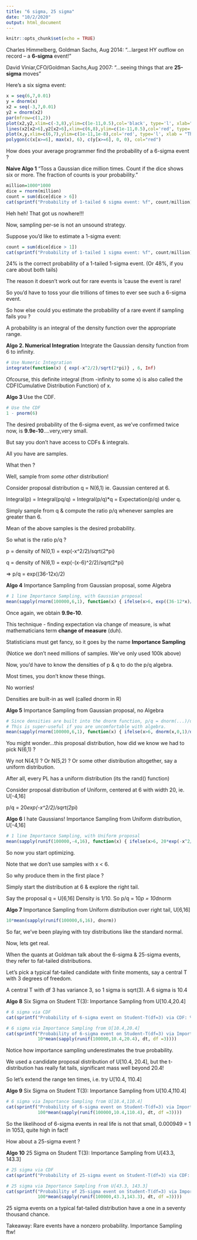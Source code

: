 ```yaml
---
title: "6 sigma, 25 sigma"
date: "10/2/2020"
output: html_document
---
```


```r
knitr::opts_chunk$set(echo = TRUE)
```
Charles Himmelberg, Goldman Sachs, Aug 2014: "...largest HY outflow on record – a **6-sigma** event!"

David Viniar,CFO/Goldman Sachs,Aug 2007: “...seeing  things  that are **25-sigma** moves"

Here's a six sigma event:
```r
x = seq(6,7,0.01)
y = dnorm(x)
x2 = seq(-3,7,0.01)
y2 = dnorm(x2)
par(mfrow=c(1,2))
plot(x2,y2,xlim=c(-3,8),ylim=c(1e-11,0.5),col='black', type='l', xlab="Look at the red line between [6,7]")
lines(x2[x2>6],y2[x2>6],xlim=c(6,8),ylim=c(1e-11,0.5),col='red', type='l')
plot(x,y,xlim=c(6,7),ylim=c(1e-11,1e-8),col='red', type='l', xlab = "This is the same red line!")
polygon(c(x[x>=6], max(x), 6), c(y[x>=6], 0, 0), col="red")

```

How does your average programmer find the probability of a 6-sigma event ? 

**Naive Algo 1** "Toss a Gaussian dice million times. Count if the dice shows six or more. The fraction of counts is your probability."
```r
million=1000*1000
dice = rnorm(million)
count = sum(dice[dice > 6])
cat(sprintf("Probability of 1-tailed 6 sigma event: %f", count/million))
```
Heh heh! That got us nowhere!!!

Now, sampling per-se is not an unsound strategy.

Suppose you'd like to estimate a 1-sigma event:
```r
count = sum(dice[dice > 1])
cat(sprintf("Probability of 1-tailed 1 sigma event: %f", count/million))
```
24% is the correct probability of a 1-tailed 1-sigma event. (Or 48%, if you care about both tails)

The reason it doesn't work out for rare events is 'cause the event is rare! 

So you'd have to toss your die trillions of times to ever see such a 6-sigma event.

So how else could you estimate the probability of a rare event if sampling fails you ?

A probability is an integral of the density function over the appropriate range.

**Algo 2. Numerical Integration** Integrate the Gaussian density function from 6 to infinity.
```r
# Use Numeric Integration
integrate(function(x) { exp(-x^2/2)/sqrt(2*pi)} , 6, Inf)
```

Ofcourse, this definite integral (from -infinity to some x) is also called the CDF(Cumulative Distribution Function) of x.

**Algo 3 ** Use the CDF.
```r
# Use the CDF
1 - pnorm(6) 
```
The desired probability of the 6-sigma event, as we've confirmed twice now, is **9.9e-10**....very,very small.

But say you don't have access to CDFs & integrals. 

All you have are samples. 

What then ?

Well, sample from *some other* distribution!

Consider proposal distribution q = N(6,1) ie. Gaussian centered at 6.

Integral(p) = Integral(pq/q) = Integral(p/q)*q = Expectation(p/q) under q.

Simply sample from q & compute the ratio p/q whenever samples are greater than 6.

Mean of the above samples is the desired probability.

So what is the ratio p/q ?

p = density of N(0,1) = exp(-x^2/2)/sqrt(2*pi)

q = density of N(6,1) = exp(-(x-6)^2/2)/sqrt(2*pi)

=> p/q = exp((36-12x)/2)

**Algo 4** Importance Sampling from Gaussian proposal, some Algebra
```r
# 1 line Importance Sampling, with Gaussian proposal
mean(sapply(rnorm(100000,6,1), function(x) { ifelse(x>6, exp((36-12*x)/2),0) }))
```
Once again, we obtain **9.9e-10**.

This technique - finding expectation via change of measure, is what mathematicians term **change of measure** (duh).

Statisticians must get fancy, so it goes by the name **Importance Sampling**

(Notice we don't need millions of samples. We've only used 100k above)

Now, you'd have to know the densities of p & q to do the p/q algebra.

Most times, you don't know these things.

No worries!

Densities are built-in as well (called dnorm in R)

**Algo 5** Importance Sampling from Gaussian proposal, no Algebra
```r
# Since densities are built into the dnorm function, p/q = dnorm(...)/dnorm(...)
# This is super-useful if you are uncomfortable with algebra. 
mean(sapply(rnorm(100000,6,1), function(x) { ifelse(x>6, dnorm(x,0,1)/dnorm(x,6,1),0) }))
```
You might wonder...this proposal distribution, how did we know we had to pick N(6,1) ?

Wy not N(4,1) ? Or N(5,2) ? Or some other distribution altogether, say a uniform distribution.

After all, every PL has a uniform distribution (its the rand() function)

Consider proposal distribution of Uniform, centered at 6 with width 20, ie. U[-4,16]

p/q = 20*exp(-x^2/2)/sqrt(2*pi)

**Algo 6** I hate Gaussians! Importance Sampling from Uniform distribution, U[-4,16]
```r
# 1 line Importance Sampling, with Uniform proposal
mean(sapply(runif(100000,-4,16), function(x) { ifelse(x>6, 20*exp(-x^2/2)/sqrt(2*pi),0) }))
```
So now you start optimizing.

Note that we don't use samples with x < 6.

So why produce them in the first place ?

Simply start the distribution at 6 & explore the right tail.

Say the proposal q = U[6,16] Density is 1/10. So p/q = 10*p = 10*dnorm

**Algo 7** Importance Sampling from Uniform distribution over right tail, U[6,16]
```r
10*mean(sapply(runif(100000,6,16), dnorm))
```
So far, we've been playing with toy distributions like the standard normal.

Now, lets get real.

When the quants at Goldman talk about the 6-sigma & 25-sigma events, they refer to fat-tailed distributions.

Let's pick a typical fat-tailed candidate with finite moments, say a central T with 3 degrees of freedom.

A central T with df 3 has variance 3, so 1 sigma is sqrt(3). A 6 sigma is 10.4

**Algo 8** Six Sigma on Student T(3): Importance Sampling from U[10.4,20.4]
```r
# 6 sigma via CDF
cat(sprintf("Probability of 6-sigma event on Student-T(df=3) via CDF: %f\n", 1-pt(10.4, df=3)))

# 6 sigma via Importance Sampling from U[10.4,20.4]
cat(sprintf("Probability of 6-sigma event on Student-T(df=3) via Importance Sampling: %f\n", 
            10*mean(sapply(runif(100000,10.4,20.4), dt, df =3))))
```
Notice how importance sampling underestimates the true probability. 

We used a candidate proposal distribution of U[10.4, 20.4], but the t-distribution has really fat tails, significant mass well beyond 20.4! 

So let's extend the range ten times, i.e. try U[10.4, 110.4]

**Algo 9** Six Sigma on Student T(3): Importance Sampling from U[10.4,110.4]
```r
# 6 sigma via Importance Sampling from U[10.4,110.4]
cat(sprintf("Probability of 6-sigma event on Student-T(df=3) via Importance Sampling: %f\n", 
            100*mean(sapply(runif(100000,10.4,110.4), dt, df =3))))
```
So the likelihood of 6-sigma events in real life is not that small, 0.000949 = 1 in 1053, quite high in fact!

How about a 25-sigma event ?

**Algo 10** 25 Sigma on Student T(3): Importance Sampling from U[43.3, 143.3]
```r
# 25 sigma via CDF
cat(sprintf("Probability of 25-sigma event on Student-T(df=3) via CDF: %f\n", 1-pt(43.3, df=3)))

# 25 sigma via Importance Sampling from U[43.3, 143.3]
cat(sprintf("Probability of 25-sigma event on Student-T(df=3) via Importance Sampling: %f\n", 
            100*mean(sapply(runif(100000,43.3,143.3), dt, df =3))))
```
25 sigma events on a typical fat-tailed distribution have a one in a seventy thousand chance.

Takeaway: Rare events have a nonzero probability. Importance Sampling ftw!